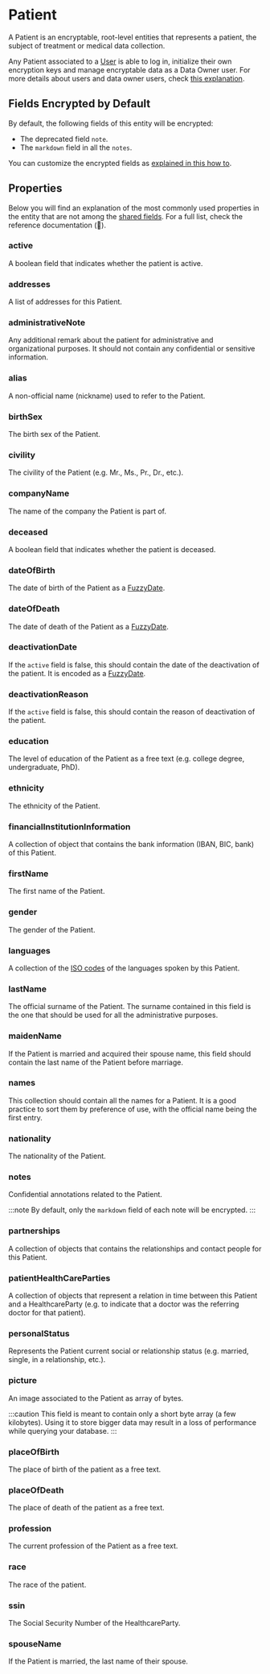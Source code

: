 # Patient

A Patient is an encryptable, root-level entities that represents a patient, the subject of treatment or medical data
collection.

Any Patient associated to a [User](/explanations/data-model/user) is able to log in, initialize their own
encryption keys and manage encryptable data as a Data Owner user. For more details about users and data owner users,
check [this explanation](/explanations/end-to-end-encryption/data-owners-and-access-control).

## Fields Encrypted by Default
By default, the following fields of this entity will be encrypted:
- The deprecated field `note`.
- The `markdown` field in all the `notes`.

You can customize the encrypted fields as [explained in this how to](/how-to/initialize-the-sdk/configure-what-to-encrypt).

## Properties

Below you will find an explanation of the most commonly used properties in the entity that are not among the
[shared fields](/explanations/data-model/#shared-fields). For a full list, check the reference documentation (:construction:).

### active
A boolean field that indicates whether the patient is active.

### addresses
A list of addresses for this Patient.

### administrativeNote
Any additional remark about the patient for administrative and organizational purposes. It should not contain any
confidential or sensitive information.

### alias
A non-official name (nickname) used to refer to the Patient.

### birthSex
The birth sex of the Patient.

### civility
The civility of the Patient (e.g. Mr., Ms., Pr., Dr., etc.).

### companyName
The name of the company the Patient is part of.

### deceased
A boolean field that indicates whether the patient is deceased.

### dateOfBirth
The date of birth of the Patient as a [FuzzyDate](/explanations/data-model/#fuzzydate).

### dateOfDeath
The date of death of the Patient as a [FuzzyDate](/explanations/data-model/#fuzzydate).

### deactivationDate
If the `active` field is false, this should contain the date of the deactivation of the patient.
It is encoded as a [FuzzyDate](/explanations/data-model/#fuzzydate).

### deactivationReason
If the `active` field is false, this should contain the reason of deactivation of the patient.

### education
The level of education of the Patient as a free text (e.g. college degree, undergraduate, PhD).

### ethnicity
The ethnicity of the Patient.

### financialInstitutionInformation
A collection of object that contains the bank information (IBAN, BIC, bank) of this Patient.

### firstName
The first name of the Patient.

### gender
The gender of the Patient.

### languages
A collection of the [ISO codes](https://www.loc.gov/standards/iso639-2/ISO-639-2_8859-1.txt) of the languages spoken by
this Patient.

### lastName
The official surname of the Patient. The surname contained in this field is the one that should be used for all the
administrative purposes.

### maidenName
If the Patient is married and acquired their spouse name, this field should contain the last name of the Patient
before marriage.

### names
This collection should contain all the names for a Patient. It is a good practice to sort them by preference of use,
with the official name being the first entry.

### nationality
The nationality of the Patient.

### notes
Confidential annotations related to the Patient.

:::note
By default, only the `markdown` field of each note will be encrypted.
:::

### partnerships
A collection of objects that contains the relationships and contact people for this Patient.

### patientHealthCareParties
A collection of objects that represent a relation in time between this Patient and a HealthcareParty (e.g. to indicate
that a doctor was the referring doctor for that patient).

### personalStatus
Represents the Patient current social or relationship status (e.g. married, single, in a relationship, etc.).

### picture
An image associated to the Patient as array of bytes.

:::caution
This field is meant to contain only a short byte array (a few kilobytes). Using it to store bigger data may result in
a loss of performance while querying your database.
:::

### placeOfBirth
The place of birth of the patient as a free text.

### placeOfDeath
The place of death of the patient as a free text.

### profession
The current profession of the Patient as a free text.

### race
The race of the patient.

### ssin
The Social Security Number of the HealthcareParty.

### spouseName
If the Patient is married, the last name of their spouse.
